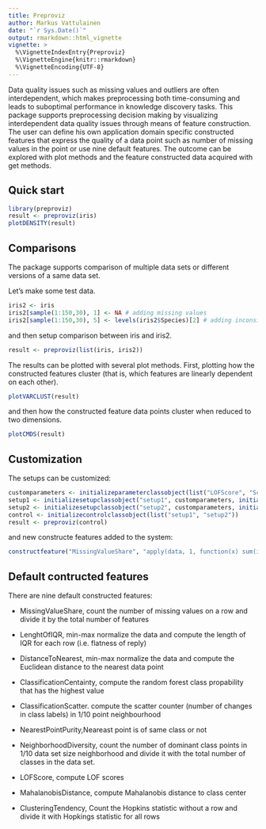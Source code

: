 ```yaml
---
title: Preproviz
author: Markus Vattulainen
date: "`r Sys.Date()`"
output: rmarkdown::html_vignette
vignette: >
  %\VignetteIndexEntry{Preproviz}
  %\VignetteEngine{knitr::rmarkdown}
  %\VignetteEncoding{UTF-8}
---
```


Data quality issues such as missing values and outliers are often
interdependent, which makes preprocessing both time-consuming and leads to
suboptimal performance in knowledge discovery tasks. This package supports
preprocessing decision making by visualizing interdependent data quality issues
through means of feature construction. The user can define his own application
domain specific constructed features that express the quality of a data point
such as number of missing values in the point or use nine default features.
The outcome can be explored with plot methods and the feature constructed data
acquired with get methods.

## Quick start

```r
library(preproviz)
result <- preproviz(iris)
plotDENSITY(result)
```

## Comparisons

The package supports comparison of multiple data sets or different versions of a same data set.

Let's make some test data.

```r
iris2 <- iris
iris2[sample(1:150,30), 1] <- NA # adding missing values
iris2[sample(1:150,30), 5] <- levels(iris2$Species)[2] # adding inconsistency 
```

and then setup comparison between iris  and iris2.

```r
result <- preproviz(list(iris, iris2))
```

The results can be plotted with several plot methods. First, plotting how the constructed features cluster (that is, which features are
linearly dependent on each other). 

```r
plotVARCLUST(result)
```

and then how the constructed feature data points cluster when reduced
to two dimensions.

```r
plotCMDS(result)
```

## Customization

The setups can be customized:

```r
customparameters <- initializeparameterclassobject(list("LOFScore", "ScatterCounter"))
setup1 <- initializesetupclassobject("setup1", customparameters, initializedataobject(iris))
setup2 <- initializesetupclassobject("setup2", customparameters, initializedataobject(otherdataframehere)) 
control <- initializecontrolclassobject(list("setup1", "setup2")) 
result <- preproviz(control)
```

and new constructe features added to the system:

```r
constructfeature("MissingValueShare", "apply(data, 1, function(x) sum(is.na(x))/ncol(data))", impute=TRUE)
```

## Default contructed features

There are nine default constructed features:

- MissingValueShare, count the number of missing values on a row and divide it by the total number of features

- LenghtOfIQR, min-max normalize the data and compute the length of IQR for each row (i.e. flatness of reply)

- DistanceToNearest, min-max normalize the data and compute the Euclidean distance to the nearest data point

- ClassificationCentainty, compute the random forest class propability that has the highest value

- ClassificationScatter. compute the scatter counter (number of changes in class labels) in 1/10 point neighbourhood

- NearestPointPurity,Neareast point is of same class or not

- NeighborhoodDiversity, count the number of dominant class points in 1/10 data set size neighborhood and divide 
it with the total number of classes in the data set.

- LOFScore, compute LOF scores

- MahalanobisDistance, compute Mahalanobis distance to class center

- ClusteringTendency, Count the Hopkins statistic without a row and divide it with Hopkings statistic for all rows



